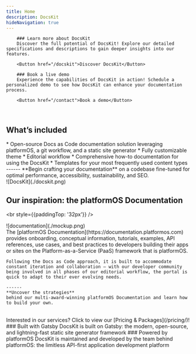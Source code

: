 ```yaml
---
title: Home
description: DocsKit
hideNavigation: true
---
```



<Hero />

<Grid>
  <Card variant="gradient" hoverable shadow bgImage={bgImage1}>

        ### Learn more about DocsKit 
        Discover the full potential of DocsKit! Explore our detailed specifications and descriptions to gain deeper insights into our features.
        
        <Button href="/docskit">Discover DocsKit</Button>
  </Card>
  <Card variant="highlighted" hoverable shadow bgImage={bgImage2}>

        ### Book a live demo
        Experience the capabilities of DocsKit in action! Schedule a personalized demo to see how DocsKit can enhance your documentation process. 

        <Button href="/contact">Book a demo</Button>
  </Card>
</Grid>
  
<br />

## What’s included

<Grid>
  <div className="styled-list">
    * Open-source Docs as Code documentation solution leveraging platformOS, a git workflow, and a static site generator
    * Fully customizable theme 
    * Editorial workflow 
    * Comprehensive how-to documentation for using the DocsKit
    * Templates for your most frequently used content types 
    ------
    **Begin crafting your documentation**  
    on a codebase fine-tuned for optimal performance, accessibility, sustainability, and SEO.
  </div>
  ![DocsKit](./docskit.png)
</Grid>

<br />

## Our inspiration: the platformOS Documentation

<br style={{paddingTop: '32px'}} />
<Grid>
  <div style={{ paddingRight: '24px' }}>![documentation](./mockup.png)</div>
  <div>
    The [platformOS Documentation](https://documentation.platformos.com) provides onboarding, conceptual information, tutorials, examples, API references, use cases, and best practices to developers building their apps or sites on the Platform-as-a-Service (PaaS) framework that is platformOS. 

    Following the Docs as Code approach, it is built to accommodate constant iteration and collaboration — with our developer community being involved in all phases of our editorial workflow, the portal is quick to adapt to their ever evolving needs. 
  
    ------
    **Uncover the strategies**  
    behind our multi-award-winning platformOS Documentation and learn how to build your own. 
  
  </div>
</Grid>

<br />
<CtaCard iconSrc={docsIcon}>Interested in our services? Click to view our [Pricing & Packages](/pricing/)!</CtaCard>
<br />

<Grid>
  <Card>
    ### Built with Gatsby
    DocsKit is built on Gatsby: the modern, open-source, and lightning-fast static site generator framework
  </Card>
  <Card>
    ### Powered by platformOS
    DocsKit is maintained and developed by the team behind platformOS: the limitless API-first application development platform
  </Card>
</Grid>

<br />

<Awards />

